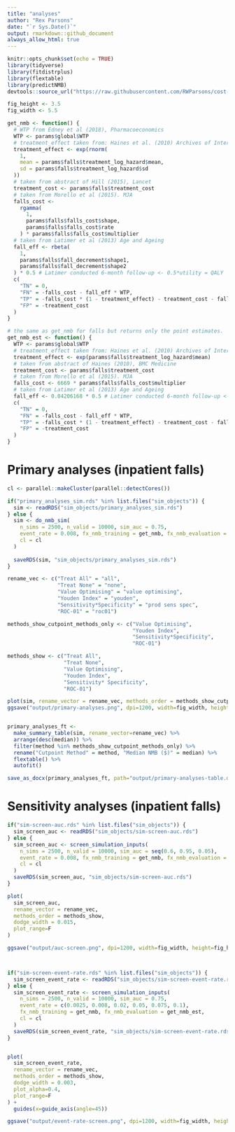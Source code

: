 ```yaml
---
title: "analyses"
author: "Rex Parsons"
date: "`r Sys.Date()`"
output: rmarkdown::github_document
always_allow_html: true
---
```


```r
knitr::opts_chunk$set(echo = TRUE)
library(tidyverse)
library(fitdistrplus)
library(flextable)
library(predictNMB)
devtools::source_url("https://raw.githubusercontent.com/RWParsons/cost-effective-cpms/main/src/inputs.R")
```

```r
fig_height <- 3.5
fig_width <- 5.5
```

```r
get_nmb <- function() {
  # WTP from Edney et al (2018), Pharmacoeconomics
  WTP <- params$global$WTP
  # treatment_effect taken from: Haines et al. (2010) Archives of Internal Medicine
  treatment_effect <- exp(rnorm(
    1,
    mean = params$falls$treatment_log_hazard$mean,
    sd = params$falls$treatment_log_hazard$sd
  ))
  # taken from abstract of Hill (2015), Lancet
  treatment_cost <- params$falls$treatment_cost
  # taken from Morello et al (2015). MJA
  falls_cost <-
    rgamma(
      1,
      params$falls$falls_cost$shape,
      params$falls$falls_cost$rate
    ) * params$falls$falls_cost$multiplier
  # taken from Latimer et al (2013) Age and Ageing
  fall_eff <- rbeta(
    1,
    params$falls$fall_decrement$shape1,
    params$falls$fall_decrement$shape2
  ) * 0.5 # Latimer conducted 6-month follow-up <- 0.5*utility = QALY
  c(
    "TN" = 0,
    "FN" = -falls_cost - fall_eff * WTP,
    "TP" = -falls_cost * (1 - treatment_effect) - treatment_cost - fall_eff * WTP,
    "FP" = -treatment_cost
  )
}

# the same as get_nmb for falls but returns only the point estimates.
get_nmb_est <- function() {
  WTP <- params$global$WTP
  # treatment_effect taken from: Haines et al. (2010) Archives of Internal Medicine
  treatment_effect <- exp(params$falls$treatment_log_hazard$mean)
  # taken from abstract of Haines (2010), BMC Medicine
  treatment_cost <- params$falls$treatment_cost
  # taken from Morello et al (2015). MJA
  falls_cost <- 6669 * params$falls$falls_cost$multiplier
  # taken from Latimer et al (2013) Age and Ageing
  fall_eff <- 0.04206168 * 0.5 # Latimer conducted 6-month follow-up <- 0.5*utility = QALY
  c(
    "TN" = 0,
    "FN" = -falls_cost - fall_eff * WTP,
    "TP" = -falls_cost * (1 - treatment_effect) - treatment_cost - fall_eff * WTP,
    "FP" = -treatment_cost
  )
}
```


# Primary analyses (inpatient falls)
```r
cl <- parallel::makeCluster(parallel::detectCores())

if("primary_analyses_sim.rds" %in% list.files("sim_objects")) {
  sim <- readRDS("sim_objects/primary_analyses_sim.rds")
} else {
  sim <- do_nmb_sim(
    n_sims = 2500, n_valid = 10000, sim_auc = 0.75,
    event_rate = 0.008, fx_nmb_training = get_nmb, fx_nmb_evaluation = get_nmb_est,
    cl = cl
  )
  
  saveRDS(sim, "sim_objects/primary_analyses_sim.rds")
}

rename_vec <- c("Treat All" = "all",
                "Treat None" = "none", 
                "Value Optimising" = "value optimising", 
                "Youden Index" = "youden",
                "Sensitivity*Specificity" = "prod sens spec",
                "ROC-01" = "roc01")

methods_show_cutpoint_methods_only <- c("Value Optimising",
                                        "Youden Index",
                                        "Sensitivity*Specificity",
                                        "ROC-01")

methods_show <- c("Treat All",
                  "Treat None",
                  "Value Optimising",
                  "Youden Index",
                  "Sensitivity* Specificity",
                  "ROC-01")

plot(sim, rename_vector = rename_vec, methods_order = methods_show_cutpoint_methods_only)
ggsave("output/primary-analyses.png", dpi=1200, width=fig_width, height=fig_height)


primary_analyses_ft <- 
  make_summary_table(sim, rename_vector=rename_vec) %>% 
  arrange(desc(median)) %>%
  filter(method %in% methods_show_cutpoint_methods_only) %>%
  rename("Cutpoint Method" = method, "Median NMB ($)" = median) %>%
  flextable() %>%
  autofit() 

save_as_docx(primary_analyses_ft, path="output/primary-analyses-table.docx")

```

# Sensitivity analyses (inpatient falls)
```r
if("sim-screen-auc.rds" %in% list.files("sim_objects")) {
  sim_screen_auc <- readRDS("sim_objects/sim-screen-auc.rds")
} else {
  sim_screen_auc <- screen_simulation_inputs(
    n_sims = 2500, n_valid = 10000, sim_auc = seq(0.6, 0.95, 0.05),
    event_rate = 0.008, fx_nmb_training = get_nmb, fx_nmb_evaluation = get_nmb_est,
    cl = cl
  )
  saveRDS(sim_screen_auc, "sim_objects/sim-screen-auc.rds")
}

plot(
  sim_screen_auc, 
  rename_vector = rename_vec, 
  methods_order = methods_show, 
  dodge_width = 0.015,
  plot_range=F
)

ggsave("output/auc-screen.png", dpi=1200, width=fig_width, height=fig_height)



if("sim-screen-event-rate.rds" %in% list.files("sim_objects")) {
  sim_screen_event_rate <- readRDS("sim_objects/sim-screen-event-rate.rds")
} else {
  sim_screen_event_rate <- screen_simulation_inputs(
    n_sims = 2500, n_valid = 10000, sim_auc = 0.75,
    event_rate = c(0.0025, 0.008, 0.02, 0.05, 0.075, 0.1), 
    fx_nmb_training = get_nmb, fx_nmb_evaluation = get_nmb_est,
    cl = cl
  )
  saveRDS(sim_screen_event_rate, "sim_objects/sim-screen-event-rate.rds")
}


plot(
  sim_screen_event_rate, 
  rename_vector = rename_vec, 
  methods_order = methods_show, 
  dodge_width = 0.003,
  plot_alpha=0.4,
  plot_range=F
) +
  guides(x=guide_axis(angle=45))

ggsave("output/event-rate-screen.png", dpi=1200, width=fig_width, height=fig_height)
```


